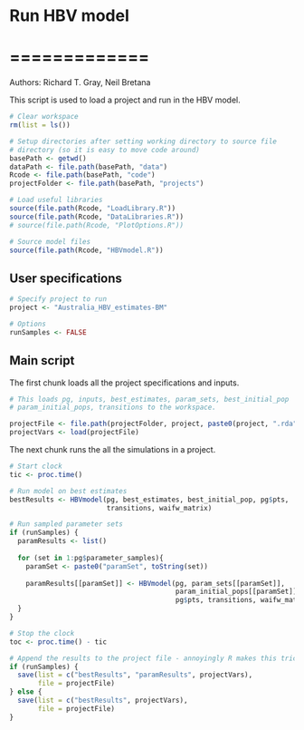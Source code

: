 # Run HBV model 
# =============

Authors: Richard T. Gray, Neil Bretana

This script is used to load a project and run in the HBV model. 

```r
# Clear workspace
rm(list = ls()) 

# Setup directories after setting working directory to source file 
# directory (so it is easy to move code around)
basePath <- getwd()
dataPath <- file.path(basePath, "data") 
Rcode <- file.path(basePath, "code")
projectFolder <- file.path(basePath, "projects")

# Load useful libraries
source(file.path(Rcode, "LoadLibrary.R"))
source(file.path(Rcode, "DataLibraries.R"))
# source(file.path(Rcode, "PlotOptions.R"))

# Source model files
source(file.path(Rcode, "HBVmodel.R"))

```

## User specifications

```r
# Specify project to run
project <- "Australia_HBV_estimates-BM"

# Options
runSamples <- FALSE

```

## Main script

The first chunk loads all the project specifications and inputs.

```r
# This loads pg, inputs, best_estimates, param_sets, best_initial_pop
# param_initial_pops, transitions to the workspace.

projectFile <- file.path(projectFolder, project, paste0(project, ".rda"))
projectVars <- load(projectFile)

```

The next chunk runs the all the simulations in a project.

```r

# Start clock
tic <- proc.time()

# Run model on best estimates
bestResults <- HBVmodel(pg, best_estimates, best_initial_pop, pg$pts,
                        transitions, waifw_matrix)

# Run sampled parameter sets
if (runSamples) {
  paramResults <- list()
  
  for (set in 1:pg$parameter_samples){
    paramSet <- paste0("paramSet", toString(set))
    
    paramResults[[paramSet]] <- HBVmodel(pg, param_sets[[paramSet]], 
                                         param_initial_pops[[paramSet]],
                                         pg$pts, transitions, waifw_matrix)
  }
}

# Stop the clock
toc <- proc.time() - tic

# Append the results to the project file - annoyingly R makes this tricky!
if (runSamples) {
  save(list = c("bestResults", "paramResults", projectVars), 
       file = projectFile)
} else {
  save(list = c("bestResults", projectVars), 
       file = projectFile)
}

  
```
